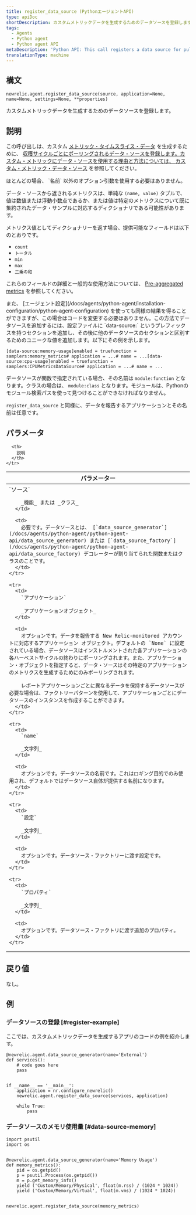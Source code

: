 ```yaml
---
title: register_data_source (PythonエージェントAPI)
type: apiDoc
shortDescription: カスタムメトリックデータを生成するためのデータソースを登録します。
tags:
  - Agents
  - Python agent
  - Python agent API
metaDescription: 'Python API: This call registers a data source for pulling custom metric data from.'
translationType: machine
---
```


## 構文

```
newrelic.agent.register_data_source(source, application=None, name=None, settings=None, **properties)
```

カスタムメトリックデータを生成するためのデータソースを登録します。

## 説明

この呼び出しは、カスタム [メトリック・タイムスライス・データ](/docs/data-analysis/metrics/analyze-your-metrics/data-collection-metric-timeslice-event-data#timeslice-data) を生成するために、 [収穫サイクルごとにポーリングされるデータ・ソースを登録します。カスタム・メトリックにデータ・ソースを使用する理由と方法については、 ](/docs/accounts-partnerships/education/getting-started-new-relic/glossary#harvest-cycle)[カスタム・メトリック・データ・ソース](/docs/agents/python-agent/supported-features/python-custom-metrics#custom-metric-data-sources) を参照してください。

<Callout variant="tip">
  ほとんどの場合、 `名前` 以外のオプション引数を使用する必要はありません。
</Callout>

データ・ソースから返されるメトリクスは、単純な `(name, value)` タプルで、値は数値または浮動小数点であるか、または値は特定のメトリクスについて既に集約されたデータ・サンプルに対応するディクショナリである可能性があります。

メトリクス値としてディクショナリーを返す場合、提供可能なフィールドは以下のとおりです。

* `count`
* `トータル`
* `min`
* `max`
* `二乗の和`

これらのフィールドの詳細と一般的な使用方法については、 [Pre-aggregated metrics](/docs/agents/python-agent/supported-features/python-custom-metrics#pre-aggregated-metrics) を参照してください。

<Callout variant="tip">
  また、 [エージェント設定](/docs/agents/python-agent/installation-configuration/python-agent-configuration) を使っても同様の結果を得ることができますが、この場合はコードを変更する必要はありません。この方法でデータソースを追加するには、設定ファイルに `data-source:` というプレフィックスを持つセクションを追加し、その後に他のデータソースのセクションと区別するためのユニークな値を追加します。以下にその例を示します。

  ```
  [data-source:memory-usage]enabled = truefunction = samplers:memory_metrics# application = ...# name = ...[data-source:cpu-usage]enabled = truefunction = samplers:CPUMetricsDataSource# application = ...# name = ...
  ```

  データソースが関数で指定されている場合、その名前は `module:function` となります。クラスの場合は、 `module:class` となります。モジュールは、Pythonのモジュール検索パスを使って見つけることができなければなりません。

  `register_data_source` と同様に、データを報告するアプリケーションとその名前は任意です。
</Callout>

## パラメータ

<table>
  <thead>
    <tr>
      <th width="25%">
        パラメーター
      </th>

      <th>
        説明
      </th>
    </tr>
  </thead>

  <tbody>
    <tr>
      <td>
        `ソース`

        _機能_ または _クラス_
      </td>

      <td>
        必要です。データソースとは、 [`data_source_generator`](/docs/agents/python-agent/python-agent-api/data_source_generator) または [`data_source_factory`](/docs/agents/python-agent/python-agent-api/data_source_factory) デコレーターが割り当てられた関数またはクラスのことです。
      </td>
    </tr>

    <tr>
      <td>
        `アプリケーション`

        _アプリケーションオブジェクト_
      </td>

      <td>
        オプションです。データを報告する New Relic-monitored アカウントに対応するアプリケーション オブジェクト。デフォルトの `None` に設定されている場合、データソースはインストルメントされた各アプリケーションの各ハーベストサイクルの終わりにポーリングされます。また、アプリケーション・オブジェクトを指定すると、データ・ソースはその特定のアプリケーションのメトリクスを生成するためにのみポーリングされます。

        レポートアプリケーションごとに異なるデータを保持するデータソースが必要な場合は、ファクトリーパターンを使用して、アプリケーションごとにデータソースのインスタンスを作成することができます。
      </td>
    </tr>

    <tr>
      <td>
        `name`

        _文字列_
      </td>

      <td>
        オプションです。データソースの名前です。これはロギング目的でのみ使用され、デフォルトではデータソース自体が提供する名前になります。
      </td>
    </tr>

    <tr>
      <td>
        `設定`

        _文字列_
      </td>

      <td>
        オプションです。データソース・ファクトリーに渡す設定です。
      </td>
    </tr>

    <tr>
      <td>
        `プロパティ`

        _文字列_
      </td>

      <td>
        オプションです。データソース・ファクトリに渡す追加のプロパティ。
      </td>
    </tr>
  </tbody>
</table>

## 戻り値

なし。

## 例

### データソースの登録 [#register-example]

ここでは、カスタムメトリックデータを生成するアプリのコードの例を紹介します。

```
@newrelic.agent.data_source_generator(name='External') 
def services(): 
    # code goes here
    pass


if __name__ == '__main__': 
    application = nr.configure_newrelic() 
    newrelic.agent.register_data_source(services, application)

    while True: 
        pass
```

### データソースのメモリ使用量 [#data-source-memory]

```
import psutil
import os


@newrelic.agent.data_source_generator(name='Memory Usage')
def memory_metrics():
    pid = os.getpid()
    p = psutil.Process(os.getpid())
    m = p.get_memory_info()
    yield ('Custom/Memory/Physical', float(m.rss) / (1024 * 1024))
    yield ('Custom/Memory/Virtual', float(m.vms) / (1024 * 1024))


newrelic.agent.register_data_source(memory_metrics)
```

